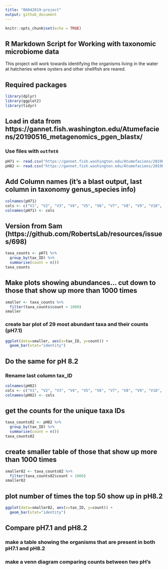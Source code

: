 ```yaml
---
title: "06042019-project"
output: github_document
---
```


```r
knitr::opts_chunk$set(echo = TRUE)
```

## R Markdown Script for Working with taxonomic microbiome data
This project will work towards identifying the organisms living in the water at hatcheries where oysters and other shellfish are reared. 

## Required packages
```r
library(dplyr)
library(ggplot2)
library(tidyr)
```

## Load in data from https://gannet.fish.washington.edu/Atumefaciens/20190516_metagenomics_pgen_blastx/ 
### Use files with `outfmt6` 
```r
pH71 <- read.csv("https://gannet.fish.washington.edu/Atumefaciens/20190516_metagenomics_pgen_blastx/MG3_pH71.blastx.outfmt6", sep = '\t', header = FALSE)
pH82 <- read.csv("https://gannet.fish.washington.edu/Atumefaciens/20190516_metagenomics_pgen_blastx/MG1_pH82.blastx.outfmt6", sep = '\t', header = FALSE)
```
## Add Column names (it's a blast output, last column in taxonomy genus_species info)
```r
colnames(pH71)
cols <- c("V1", "V2", "V3", "V4", "V5", "V6", "V7", "V8", "V9", "V10", "V11", "V12", "V13", "tax_ID")
colnames(pH71) <- cols
```

## Version from Sam (https://github.com/RobertsLab/resources/issues/698)
```r
taxa_counts <- pH71 %>% 
  group_by(tax_ID) %>% 
  summarise(count = n())
taxa_counts
```

## Make plots showing abundances... cut down to those that show up more than 1000 times
```r
smaller <- taxa_counts %>%
  filter(taxa_counts$count > 1000)
smaller
```

### create bar plot of 29 most abundant taxa and their counts (pH7.1)
```r
ggplot(data=smaller, aes(x=tax_ID, y=count)) +
  geom_bar(stat="identity")
```

## Do the same for pH 8.2
### Rename last column tax_ID
```r
colnames(pH82)
cols <- c("V1", "V2", "V3", "V4", "V5", "V6", "V7", "V8", "V9", "V10", "V11", "V12", "V13", "tax_ID")
colnames(pH82) <- cols
```
## get the counts for the unique taxa IDs
```r
taxa_counts82 <- pH82 %>% 
  group_by(tax_ID) %>% 
  summarise(count = n())
taxa_counts82
```
## create smaller table of those that show up more than 1000 times
```r
smaller82 <- taxa_counts82 %>%
  filter(taxa_counts82$count > 1000)
smaller82
```
## plot number of times the top 50 show up in pH8.2
```r
ggplot(data=smaller82, aes(x=tax_ID, y=count)) +
  geom_bar(stat="identity")
```

## Compare pH7.1 and pH8.2
### make a table showing the organisms that are present in both pH7.1 and pH8.2

### make a venn diagram comparing counts between two pH's 